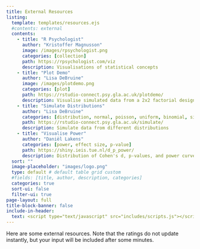 ```yaml
---
title: External Resources
listing:
  template: templates/resources.ejs
  #contents: external
  contents:
    - title: "R Psychologist"
      author: "Kristoffer Magnusson"
      image: /images/rpsychologist.png
      categories: [collection]
      path: https://rpsychologist.com/viz
      description: Visualisations of statistical concepts
    - title: "Plot Demo"
      author: "Lisa DeBruine"
      image: /images/plotdemo.png
      categories: [plot]
      path: https://rstudio-connect.psy.gla.ac.uk/plotdemo/
      description: Visualise simulated data from a 2x2 factorial design with 6 different plots
    - title: "Simulate Distributions"
      author: "Lisa DeBruine"
      categories: [distribution, normal, poisson, uniform, binomial, simulate]
      path: https://rstudio-connect.psy.gla.ac.uk/simulate/
      description: Simulate data from different distributions
    - title: "Visualise Power"
      author: "Daniël Lakens"
      categories: [power, effect size, p-value]
      path: https://shiny.ieis.tue.nl/d_p_power/
      description: Distribution of Cohen's d, p-values, and power curves for an independent two-tailed t-test
  sort: ""
  image-placeholder: "images/logo.png"
  type: default # default table grid custom
  #fields: [title, author, description, categories]
  categories: true
  sort-ui: false
  filter-ui: true
page-layout: full
title-block-banner: false
include-in-header:
  text: <script type="text/javascript" src="includes/scripts.js"></script>
---
```


Here are some external resources. Note that the ratings do not update instantly, but your input will be included after some minutes.
